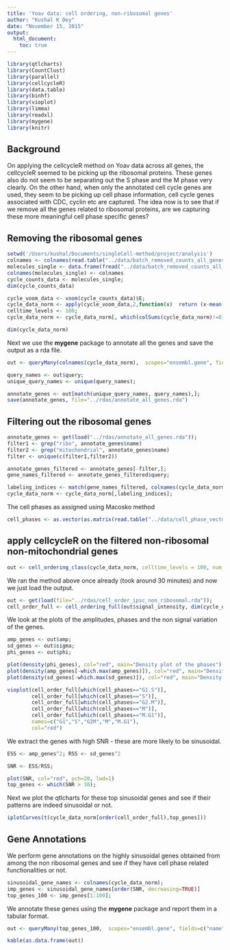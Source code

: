 ```yaml
---
title: 'Yoav data: cell ordering, non-ribosomal genes'
author: "Kushal K Dey"
date: "November 15, 2015"
output: 
  html_document:
    toc: true
---
```



```r
library(qtlcharts)
library(CountClust)
library(parallel)
library(cellcycleR)
library(data.table)
library(binhf)
library(vioplot)
library(limma)
library(readxl)
library(mygene)
library(knitr)
```

## Background

On applying the cellcycleR method on Yoav data across all genes, the cellcycleR seemed to be picking up the ribosomal proteins. These genes also do not seem to be separating out the S phase and the M phase very clearly. On the other hand, when only the annotated cell cycle genes are used, they seem to be picking up cell phase information, cell cycle genes associated with CDC, cyclin etc are captured. The idea now is to see that if we remove all the genes related to ribosomal proteins, are we capturing these more meaningful cell phase specific genes?

## Removing the ribosomal genes 

```r
setwd('/Users/kushal/Documents/singleCell-method/project/analysis')
colnames <- colnames(read.table("../data/batch_removed_counts_all_genes.txt"));
molecules_single <- data.frame(fread("../data/batch_removed_counts_all_genes.txt"), row.names = 1);
colnames(molecules_single) <- colnames
cycle_counts_data <- molecules_single;
dim(cycle_counts_data)

cycle_voom_data <- voom(cycle_counts_data)$E;
cycle_data_norm <- apply(cycle_voom_data,2,function(x)  return (x-mean(x))/sd(x))
celltime_levels <- 100;
cycle_data_norm <- cycle_data_norm[, which(colSums(cycle_data_norm)!=0)]

dim(cycle_data_norm)

```


Next we use the **mygene** package to annotate all the genes and save the output as a rda file.

```r
out <- queryMany(colnames(cycle_data_norm),  scopes="ensembl.gene", fields=c("name","summary"), species="human");

query_names <- out$query;
unique_query_names <- unique(query_names);

annotate_genes <- out[match(unique_query_names, query_names),];
save(annotate_genes, file="../rdas/annotate_all_genes.rda")

```

## Filtering out the ribosomal genes 

```r
annotate_genes <- get(load("../rdas/annotate_all_genes.rda"));
filter1 <- grep("ribo", annotate_genes$name)
filter2 <- grep("mitochondrial", annotate_genes$name)
filter <- unique(c(filter1,filter2))

annotate_genes_filtered <- annotate_genes[-filter,];
gene_names_filtered <- annotate_genes_filtered$query;

labeling_indices <- match(gene_names_filtered, colnames(cycle_data_norm))
cycle_data_norm <- cycle_data_norm[,labeling_indices];

```

The cell phases as assigned using Macosko method

```r
cell_phases <- as.vector(as.matrix(read.table("../data/cell_phase_vector_yoav.txt")));
```


## apply cellcycleR on the filtered non-ribosomal non-mitochondrial genes

```r
out <- cell_ordering_class(cycle_data_norm, celltime_levels = 100, num_iter=100, save_path="../rdas/cell_order_ipsc_non_ribosomal.rda")

```

We ran the method above once already (took around 30 minutes) and now we just load the output.

```r
out <- get(load(file="../rdas/cell_order_ipsc_non_ribosomal.rda"));
cell_order_full <- cell_ordering_full(out$signal_intensity, dim(cycle_data_norm)[2])
```

We look at the plots of the amplitudes, phases and the non signal variation of the genes.

```r

amp_genes <- out$amp;
sd_genes <- out$sigma;
phi_genes <- out$phi;

plot(density(phi_genes), col="red", main="Density plot of the phases")
plot(density(amp_genes[-which.max(amp_genes)]), col="red", main="Density plot of the amplitudes")
plot(density(sd_genes[-which.max(sd_genes)]), col="red", main="Density plot of the non-signal sd")

```


```r
vioplot(cell_order_full[which(cell_phases=="G1.S")],
        cell_order_full[which(cell_phases=="S")],
        cell_order_full[which(cell_phases=="G2.M")],
        cell_order_full[which(cell_phases=="M")],
        cell_order_full[which(cell_phases=="M.G1")],
        names=c("G1","S","G2M","M","M.G1"),
        col="red")


```


We extract the genes with high SNR - these are more likely to be sinusoidal.

```r
ESS <- amp_genes^2; RSS <- sd_genes^2

SNR <- ESS/RSS;

plot(SNR, col="red", pch=20, lwd=1)
top_genes <- which(SNR > 10);

```

Next we plot the qtlcharts for these top sinusoidal genes and see if their patterns are indeed
sinusoidal or not.

```r
iplotCurves(t(cycle_data_norm[order(cell_order_full),top_genes]))
```

## Gene Annotations

We perform gene annotations on the highly sinusoidal genes obtained from among the non ribosomal genes and see if they have cell phase related functionalities or not. 

```r
sinusoidal_gene_names <- colnames(cycle_data_norm);
imp_genes <- sinusoidal_gene_names[order(SNR, decreasing=TRUE)]
top_genes_100 <- imp_genes[1:100];

```

We annotate these genes using the **mygene** package and report them in a tabular format.


```r
out <- queryMany(top_genes_100,  scopes="ensembl.gene", fields=c("name","summary"), species="human");

kable(as.data.frame(out))

```


